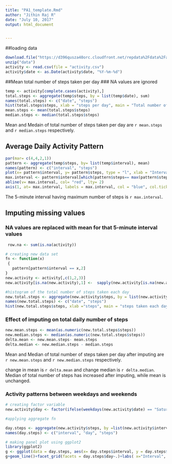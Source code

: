 ---
title: "PA1_template.Rmd"
author: "Jithin Raj R"
date: "July 10, 2017"
output: html_document


---

##loading data

```{r loading, echo=TRUE, cache=TRUE}
download.file("https://d396qusza40orc.cloudfront.net/repdata%2Fdata%2Factivity.zip", "./data")
unzip("data")
activity <- read.csv(file = "activity.csv")
activity$date <- as.Date(activity$date, "%Y-%m-%d")
```


##Mean total number of steps taken per day
### NA values are ignored

```{r steps taken per day, echo=TRUE, cache=TRUE}
temp <- activity[complete.cases(activity),]
total.steps <- aggregate(temp$steps, by = list(temp$date), sum)
names(total.steps) <- c("date", "steps")
hist(total.steps$steps, xlab = "steps per day", main = "Total number of steps taken per day")
mean.steps <- mean(total.steps$steps)
median.steps <- median(total.steps$steps)

```
Mean and Medain of total number of steps taken per day are `r mean.steps` and `r median.steps` respectively.

## Average Daily Activity Pattern


```{r daily activity pattern, echo=TRUE, cache=TRUE}
par(mar= c(4,4,2,1))
pattern <- aggregate(temp$steps, by= list(temp$interval), mean)
names(pattern) <- c("interval", "steps")
plot(x= pattern$interval, y= pattern$steps, type = "l", xlab = "Interval", ylab = "Steps ", main = "Average daily activity pattern")
max.interval <- pattern$interval[which(pattern$steps== max(pattern$steps))]
abline(v= max.interval, col= "red", lty= 2)
axis(1, at= max.interval, labels = max.interval, col = "blue", col.ticks = "red")

```


The 5-minute interval having maximum number of steps is `r max.interval`.

## Imputing missing values
### NA values are replaced with  mean for that 5-minute interval values

```{r imputing, echo= TRUE, cache= TRUE}
 row.na <- sum(is.na(activity))

# creating new data set 
fn <- function(x)
 {
   pattern[pattern$interval == x,2]
}
new.activity <- activity[,c(1,2,3)]
new.activity[is.na(new.activity),1] <-  sapply(new.activity[is.na(new.activity),]$interval, fn)

#histogram of the total number of steps taken each day 
new.total.steps <- aggregate(new.activity$steps, by = list(new.activity$date), sum)
names(new.total.steps) <- c("date", "steps")
hist(new.total.steps$steps, xlab ="steps", main = "steps taken each day" )

```


### Effect of imputing on total daily number of steps
```{r effect of imputing}
new.mean.steps <- mean(as.numeric(new.total.steps$steps))
new.median.steps <- median(as.numeric(new.total.steps$steps))
delta.mean <- new.mean.steps- mean.steps
delta.median <- new.median.steps - median.steps
```
Mean and Median of total number of steps taken per day after imputing are `r new.mean.steps` and `r new.median.steps` respectively.

change in mean is `r delta.mean` and change median is `r delta.median`. Median of total number of steps has increased after imputing, while mean is unchanged.


### Activity patterns between weekdays and weekends

```{r weekdays, cache= TRUE}
# creating factor variable
new.activity$day <- factor(ifelse(weekdays(new.activity$date) == "Saturday" |weekdays(new.activity$date) == "Sunday", "weekend", "weekday" ))

#applying aggregate fn

day.steps <- aggregate(new.activity$steps, by =list(new.activity$interval,new.activity$day), mean) 
names(day.steps) <- c("interval", "day", "steps")

# making panel plot using ggplot2
library(ggplot2)
g <- ggplot(data = day.steps, aes(x= day.steps$interval, y = day.steps$steps, col="brown"))
g+geom_line()+facet_grid(facets = day.steps$day~.)+labs( x="Interval", y = "Steps", title ="Activity pattern between weekdays and weekends")


```

